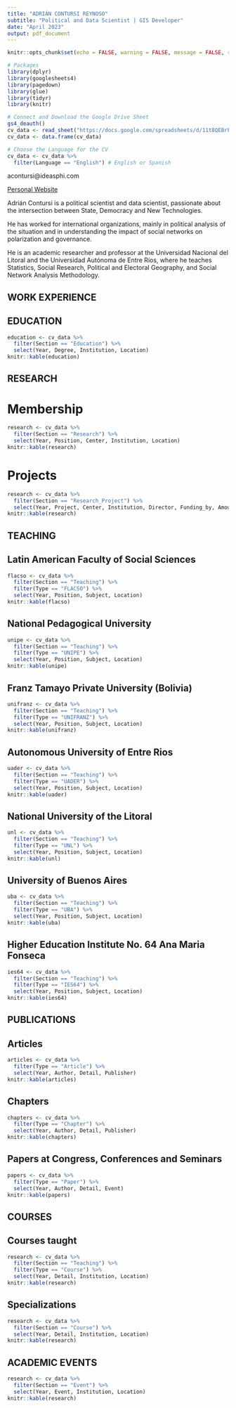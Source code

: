 ---
title: "ADRIÁN CONTURSI REYNOSO"
subtitle: "Political and Data Scientist | GIS Developer"
date: "April 2023"
output: pdf_document
---

```{r setup, include=FALSE}
knitr::opts_chunk$set(echo = FALSE, warning = FALSE, message = FALSE, results = 'asis')

# Packages
library(dplyr)
library(googlesheets4)
library(pagedown)
library(glue)
library(tidyr)
library(knitr)

# Connect and Download the Google Drive Sheet
gs4_deauth()
cv_data <- read_sheet("https://docs.google.com/spreadsheets/d/11t8QEBrF6-aY2Fgm2jB3XCWtutS3OpCHmpzoawU7fbY/edit?usp=sharing")
cv_data <- data.frame(cv_data)

# Choose the Language for the CV
cv_data <- cv_data %>%
  filter(Language == "English") # English or Spanish
```

acontursi@ideasphi.com

[Personal Website](http://www.adriancontursi.com.ar)

Adrián Contursi is a political scientist and data scientist, passionate about the intersection between State, Democracy and New Technologies. 

He has worked for international organizations, mainly in political analysis of the situation and in understanding the impact of social networks on polarization and governance.

He is an academic researcher and professor at the Universidad Nacional del Litoral and the Universidad Autónoma de Entre Ríos, where he teaches Statistics, Social Research, Political and Electoral Geography, and Social Network Analysis Methodology.


## WORK EXPERIENCE


## EDUCATION
```{r}
education <- cv_data %>%
  filter(Section == "Education") %>%
  select(Year, Degree, Institution, Location)
knitr::kable(education)
```

## RESEARCH
# Membership
```{r}
research <- cv_data %>%
  filter(Section == "Research") %>%
  select(Year, Position, Center, Institution, Location)
knitr::kable(research)
```

# Projects
```{r}
research <- cv_data %>%
  filter(Section == "Research_Project") %>%
  select(Year, Project, Center, Institution, Director, Funding_by, Amount)
knitr::kable(research)
```

## TEACHING
## Latin American Faculty of Social Sciences
```{r}
flacso <- cv_data %>%
  filter(Section == "Teaching") %>%
  filter(Type == "FLACSO") %>%
  select(Year, Position, Subject, Location)
knitr::kable(flacso)
```

## National Pedagogical University
```{r}
unipe <- cv_data %>%
  filter(Section == "Teaching") %>%
  filter(Type == "UNIPE") %>%
  select(Year, Position, Subject, Location)
knitr::kable(unipe)
```

## Franz Tamayo Private University (Bolivia)
```{r}
unifranz <- cv_data %>%
  filter(Section == "Teaching") %>%
  filter(Type == "UNIFRANZ") %>%
  select(Year, Position, Subject, Location)
knitr::kable(unifranz)
```

## Autonomous University of Entre Rios
```{r}
uader <- cv_data %>%
  filter(Section == "Teaching") %>%
  filter(Type == "UADER") %>%
  select(Year, Position, Subject, Location)
knitr::kable(uader)
```

## National University of the Litoral
```{r}
unl <- cv_data %>%
  filter(Section == "Teaching") %>%
  filter(Type == "UNL") %>%
  select(Year, Position, Subject, Location)
knitr::kable(unl)
```

## University of Buenos Aires
```{r}
uba <- cv_data %>%
  filter(Section == "Teaching") %>%
  filter(Type == "UBA") %>%
  select(Year, Position, Subject, Location)
knitr::kable(uba)
```

## Higher Education Institute No. 64 Ana Maria Fonseca
```{r}
ies64 <- cv_data %>%
  filter(Section == "Teaching") %>%
  filter(Type == "IES64") %>%
  select(Year, Position, Subject, Location)
knitr::kable(ies64)
```


## PUBLICATIONS
## Articles
```{r}
articles <- cv_data %>%
  filter(Type == "Article") %>%
  select(Year, Author, Detail, Publisher)
knitr::kable(articles)
```

## Chapters
```{r}
chapters <- cv_data %>%
  filter(Type == "Chapter") %>%
  select(Year, Author, Detail, Publisher)
knitr::kable(chapters)
```

## Papers at Congress, Conferences and Seminars
```{r}
papers <- cv_data %>%
  filter(Type == "Paper") %>%
  select(Year, Author, Detail, Event)
knitr::kable(papers)
```


## COURSES
## Courses taught
```{r}
research <- cv_data %>%
  filter(Section == "Teaching") %>%
  filter(Type == "Course") %>%
  select(Year, Detail, Institution, Location)
knitr::kable(research)
```

## Specializations
```{r}
research <- cv_data %>%
  filter(Section == "Course") %>%
  select(Year, Detail, Institution, Location)
knitr::kable(research)
```


## ACADEMIC EVENTS
```{r}
research <- cv_data %>%
  filter(Section == "Event") %>%
  select(Year, Event, Institution, Location)
knitr::kable(research)
```
